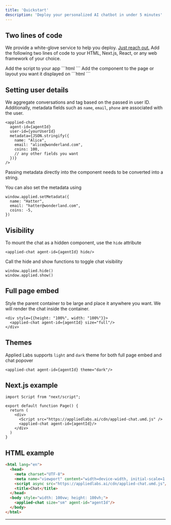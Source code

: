 ```yaml
---
title: 'Quickstart'
description: 'Deploy your personalized AI chatbot in under 5 minutes'
---
```


## Two lines of code
<Note>We provide a white-glove service to help you deploy. <a href="mailto@support@appliedlabs.ai">Just reach out.</a></Note>
Add the following two lines of code to your HTML, Next.js, React, or any web framework of your choice. 

<Steps>
  <Step title="Script">
    Add the script to your app
    ```html
    <script async src="https://appliedlabs.ai/cdn/applied-chat.umd.js"></script>
    ```
  </Step>
  <Step title="Component">
    Add the component to the page or layout you want it displayed on
    ```html
    <applied-chat agent-id={agentId}/>
    ```
  </Step>
</Steps>


## Setting user details
We aggregate conversations and tag based on the passed in user ID. Additionally, metadata fields such as `name`, `email`, `phone` are associated with the user.
```tsx
<applied-chat 
  agent-id={agentId} 
  user-id={yourUserId}
  metadata={JSON.stringify({
    name: "Alice", 
    email: "alice@wonderland.com",
    coins: 100,
    // any other fields you want
  })}
/>
```
<Warning>Passing metadata directly into the component needs to be converted into a string.</Warning>

You can also set the metadata using
```tsx
window.applied.setMetadata({
  name: "Hatter",
  email: "hatter@wonderland.com",
  coins: -5,
})
```

## Visibility
To mount the chat as a hidden component, use the `hide` attribute
```tsx
<applied-chat agent-id={agentId} hide/>
```
Call the hide and show functions to toggle chat visibility
```tsx
window.applied.hide()
window.applied.show()
```

## Full page embed
Style the parent container to be large and place it anywhere you want. We will render the chat inside the container.
```tsx
<div style={{height: "100%", width: "100%"}}>
  <applied-chat agent-id={agentId} size="full"/>
</div>
```

## Themes
Applied Labs supports `light` and `dark` theme for both full page embed and chat popover
```tsx
<applied-chat agent-id={agentId} theme="dark"/>
```

## Next.js example
```tsx
import Script from "next/script";

export default function Page() {
  return (
    <div>
      <Script src="https://appliedlabs.ai/cdn/applied-chat.umd.js" />
      <applied-chat agent-id={agentId}/>
    </div>
  )
}
```

## HTML example
```html
<html lang="en">
  <head>
    <meta charset="UTF-8">
    <meta name="viewport" content="width=device-width, initial-scale=1.0">
    <script async src="https://appliedlabs.ai/cdn/applied-chat.umd.js"/></script>
    <title>Chat</title>
  </head>
  <body style="width: 100vw; height: 100vh;">
    <applied-chat size="sm" agent-id="agentId"/>
  </body>
</html>
```
 
---